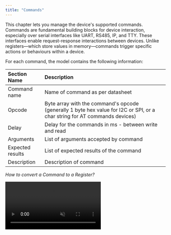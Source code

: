 ```yaml
---
title: "Commands"
---
```


This chapter lets you manage the device's supported commands. Commands are fundamental building blocks for device interaction, especially over serial interfaces like UART, RS485, IP, and TTY. These interfaces enable request-response interactions between devices. Unlike registers—which store values in memory—commands trigger specific actions or behaviours within a device.

For each command, the model contains the following information:

| Section Name     | Description                                                                                                                |
| :--------------- | :------------------------------------------------------------------------------------------------------------------------- |
| Command name     | Name of command as per datasheet                                                                                           |
| Opcode           | Byte array with the command's opcode (generally 1 byte hex value for I2C or SPI, or a char string for AT commands devices) |
| Delay            | Delay for the commands in ms - between write and read                                                                      |
| Arguments        | List of arguments accepted by command                                                                                      |
| Expected results | List of expected results of the command                                                                                    |
| Description      | Description of command                                                                                                     |

*How to convert a Command to a Register?*

<video autoPlay muted loop playsInline className="w-full aspect-video" src="https://static.embedd.it/img/Command2Register.mp4" />

Sometimes you may need to convert a command into a register, particularly if data extraction didn't process correctly. To do this, click the "..." menu to the right of the command and select "To registers". This allows you to create a new register based on the command.